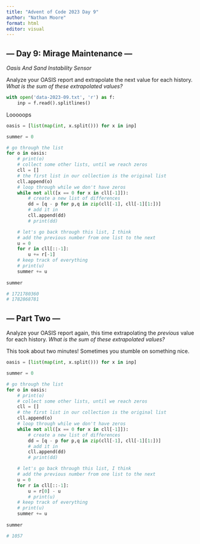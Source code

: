 ```yaml
---
title: "Advent of Code 2023 Day 9"
author: "Nathan Moore"
format: html
editor: visual
---
```


## --- Day 9: Mirage Maintenance ---

*Oasis And Sand Instability Sensor*

Analyze your OASIS report and extrapolate the next value for each history. *What is the sum of these extrapolated values?*

```python

with open('data-2023-09.txt', 'r') as f:
    inp = f.read().splitlines()

```

Looooops

```python

oasis = [list(map(int, x.split())) for x in inp]

summer = 0

# go through the list
for o in oasis: 
    # print(o)
    # collect some other lists, until we reach zeros
    cll = []
    # the first list in our collection is the original list
    cll.append(o)
    # loop through while we don't have zeros
    while not all([x == 0 for x in cll[-1]]):
        # create a new list of differences
        dd = [q - p for p,q in zip(cll[-1], cll[-1][1:])]
        # add it in 
        cll.append(dd)
        # print(dd)

    # let's go back through this list, I think
    # add the previous number from one list to the next
    u = 0
    for r in cll[::-1]:
        u += r[-1]
    # keep track of everything
    # print(u)
    summer += u
        
summer    

# 1721780360
# 1782868781
```

## --- Part Two ---

Analyze your OASIS report again, this time extrapolating the *previous* value for each history. *What is the sum of these extrapolated values?*

This took about two minutes! Sometimes you stumble on something nice.

```python


oasis = [list(map(int, x.split())) for x in inp]

summer = 0

# go through the list
for o in oasis: 
    # print(o)
    # collect some other lists, until we reach zeros
    cll = []
    # the first list in our collection is the original list
    cll.append(o)
    # loop through while we don't have zeros
    while not all([x == 0 for x in cll[-1]]):
        # create a new list of differences
        dd = [q - p for p,q in zip(cll[-1], cll[-1][1:])]
        # add it in 
        cll.append(dd)
        # print(dd)

    # let's go back through this list, I think
    # add the previous number from one list to the next
    u = 0
    for r in cll[::-1]:
        u = r[0] - u
        # print(u)
    # keep track of everything
    # print(u)
    summer += u
        
summer    

# 1057
```
